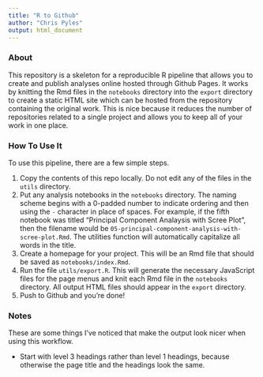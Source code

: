 ```yaml
---
title: "R to Github"
author: "Chris Pyles"
output: html_document
---
```


<script type="text/javascript" src="../utils/index-menu.js"></script>

### About

This repository is a skeleton for a reproducible R pipeline that allows you to create and publish analyses online hosted through Github Pages. It works by knitting the Rmd files in the `notebooks` directory into the `export` directory to create a static HTML site which can be hosted from the repository containing the original work. This is nice because it reduces the number of repositories related to a single project and allows you to keep all of your work in one place.

### How To Use It

To use this pipeline, there are a few simple steps.

1. Copy the contents of this repo locally. Do not edit any of the files in the `utils` directory.
2. Put any analysis notebooks in the `notebooks` directory. The naming scheme begins with a 0-padded number to indicate ordering and then using the `-` character in place of spaces. For example, if the fifth notebook was titled "Principal Component Analaysis with Scree Plot", then the filename would be `05-principal-component-analysis-with-scree-plot.Rmd`. The utilities function will automatically capitalize all words in the title.
3. Create a homepage for your project. This will be an Rmd file that should be saved as `notebooks/index.Rmd`.
4. Run the file `utils/export.R`. This will generate the necessary JavaScript files for the page menus and knit each Rmd file in the `notebooks` directory. All output HTML files should appear in the `export` directory.
5. Push to Github and you're done!

### Notes

These are some things I've noticed that make the output look nicer when using this workflow.

* Start with level 3 headings rather than level 1 headings, because otherwise the page title and the headings look the same.